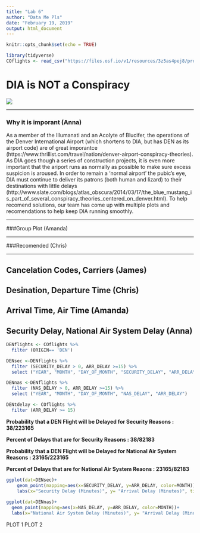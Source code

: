 ---
title: "Lab 6"
author: "Data Me Pls"
date: "February 19, 2019"
output: html_document
---

```{r setup, include=FALSE}
knitr::opts_chunk$set(echo = TRUE)

library(tidyverse)
COflights <- read_csv("https://files.osf.io/v1/resources/3z5as4pej8/providers/osfstorage/5a8ca28f57103100104584db")
```

# DIA is NOT a Conspiracy
![](https://static.boredpanda.com/blog/wp-content/uploads/2018/09/renovation-conspiracy-theory-signs-denver-international-airport-5b96658cc3786__700.jpg)

---

### Why it is imporant (Anna)
As a member of the Illumanati and an Acolyte of Blucifer, the operations of the Denver International Airport (which shortens to DIA, but has DEN as its airport code) are of great imporantce (https://www.thrillist.com/travel/nation/denver-airport-conspiracy-theories). As DIA goes though a series of construction projects, it is even more important that the ariport runs as normally as possible to make sure excess suspicion is aroused. In order to remain a 'normal airport' the pubic's eye, DIA must continue to deliver its patrons (both human and lizard) to their destinations with little delays (http://www.slate.com/blogs/atlas_obscura/2014/03/17/the_blue_mustang_is_part_of_several_conspiracy_theories_centered_on_denver.html). To help recomend solutions, our team has come up with multiple plots and recomendations to help keep DIA running smoothly.

---

###Group Plot (Amanda)

---

###Recomended (Chris)

---

## Cancelation Codes, Carriers  (James)

## Desination, Departure Time (Chris)

## Arrival Time, Air Time (Amanda)

## Security Delay, National Air System Delay (Anna)
```{r, eval=FALSE}
DENflights <- COflights %>%
  filter (ORIGIN== 'DEN')

DENsec <-DENflights %>%
  filter (SECURITY_DELAY > 0, ARR_DELAY >=15) %>%
  select ("YEAR", "MONTH", "DAY_OF_MONTH", "SECURITY_DELAY", "ARR_DELAY")

DENnas <-DENflights %>%
  filter (NAS_DELAY > 0, ARR_DELAY >=15) %>%
  select ("YEAR", "MONTH", "DAY_OF_MONTH", "NAS_DELAY", "ARR_DELAY")

DENtdelay <- COflights %>%
  filter (ARR_DELAY >= 15)
```

__Probability that a DEN Flight will be Delayed for Security Reasons : 38/223165__

__Percent of Delays that are for Security Reasons : 38/82183__

__Probability that a DEN Flight will be Delayed for National Air System Reasons : 23165/223165__

__Percent of Delays that are for National Air System Reaons : 23165/82183__

```{r, eval=FALSE}
ggplot(dat=DENsec)+
    geom_point(mapping=aes(x=SECURITY_DELAY, y=ARR_DELAY, color=MONTH))+
    labs(x="Security Delay (Minutes)", y= "Arrival Delay (Minutes)", title= "Security Delay and Arrival Time")
  
ggplot(dat=DENnas)+
  geom_point(mapping=aes(x=NAS_DELAY, y=ARR_DELAY, color=MONTH))+
  labs(x="National Air System Delay (Minutes)", y= "Arrival Delay (Minutes)", title= "National Air System Delay and Arrival Time")
```
PLOT 1
PLOT 2 

